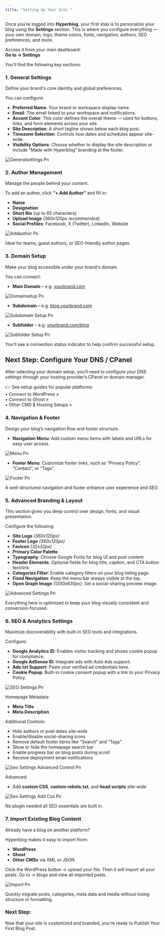 ```yaml
---
title: "Setting Up Your Site "
---
```


Once you're logged into **Hyperblog**, your first step is to personalize your blog using the **Settings** section. This is where you configure everything — your own domain, logo, theme colors, fonts, navigation, authors, SEO preferences, and more.

Access it from your main dashboard:\
**Go to → Settings**

You'll find the following key sections:

### **1. General Settings**

Define your brand's core identity and global preferences.

You can configure:

- **Preferred Name**: Your brand or workspace display name.
- **Email**: The email linked to your workspace and notifications.
- **Accent Color**: This color defines the overall theme — used for buttons, links, and form elements across your site.
- **Site Description**: A short tagline shown below each blog post.
- **Timezone Selection**: Controls how dates and schedules appear site-wide.
- **Visibility Options**: Choose whether to display the site description or include "Made with Hyperblog" branding at the footer.

![Generalsettings Pn](/images/generalsettings.png)

### **2. Author Management**

Manage the people behind your content.

To add an author, click **“\+ Add Author”** and fill in:

- **Name**
- **Designation**
- **Short Bio** (up to 65 characters)
- **Upload Image** _(360x120px recommended)_
- **Social Profiles**: Facebook, X (Twitter), LinkedIn, Website

![Addauthor Pn](/images/addauthor.png)

Ideal for teams, guest authors, or SEO-friendly author pages.

### **3. Domain Setup**

Make your blog accessible under your brand's domain.

You can connect:

- **Main Domain** – e.g. [<u>yourbrand.com</u>](http://yourbrand.com)

![Domainsetup Pn](/images/domainsetup.png)

- **Subdomain** – e.g. [<u>blog.yourbrand.com</u>](http://blog.yourbrand.com)

![Subdomain Setup Pn](/images/subdomain-setup.png)

- **Subfolder** – e.g. [<u>yourbrand.com/blog</u>](http://yourbrand.com/blog)

![Subfolder Setup Pn](/images/subfolder-setup.png)

You'll see a connection status indicator to help confirm successful setup.

## **Next Step: Configure Your DNS / CPanel**

After selecting your domain setup, you’ll need to configure your DNS settings through your hosting provider’s CPanel or domain manager.

👉 See setup guides for popular platforms:\
• Connect to WordPress »\
• Connect to Ghost »\
• Other CMS & Hosting Setups »

### **4. Navigation & Footer**

Design your blog’s navigation flow and footer structure.

- **Navigation Menu**: Add custom menu items with labels and URLs for easy user access.

![Menu Pn](/images/menu.png)

- **Footer Menu**: Customize footer links, such as “Privacy Policy”, “Contact”, or “Tags”.

![Footer Pn](/images/Footer.png)

A well-structured navigation and footer enhance user experience and SEO.

### **5. Advanced Branding & Layout**

This section gives you deep control over design, fonts, and visual presentation.

Configure the following:

- **Site Logo** _(360x120px)_
- **Footer Logo** _(360x120px)_
- **Favicon** _(32x32px)_
- **Primary Color Palette**
- **Typography**: Choose Google Fonts for blog UI and post content.
- **Header Elements**: Optional fields for blog title, caption, and CTA button text/link.
- **Categories Filter**: Enable category filters on your blog listing page.
- **Fixed Navigation**: Keep the menu bar always visible at the top.
- **Open Graph Image** _(1200x630px)_: Set a social-sharing preview image.

![Advanced Settings Pn](/images/advanced-settings.png)

Everything here is optimized to keep your blog visually consistent and conversion-focused.

### **6. SEO & Analytics Settings**

Maximize discoverability with built-in SEO tools and integrations.

Configure:

- **Google Analytics ID**: Enables visitor tracking and shows cookie popup for compliance.
- **Google AdSense ID**: Integrate ads with Auto Ads support.
- **Ads.txt Support**: Paste your verified ad credentials here.
- **Cookie Popup**: Built-in cookie consent popup with a link to your Privacy Policy.

![SEO Settings Pn](/images/SEO-settings.png)

Homepage Metadata:

- **Meta Title**
- **Meta Description**

Additional Controls:

- Hide authors or post dates site-wide
- Enable/disable social-sharing icons
- Remove default footer items like “Search” and “Tags”
- Show or hide the homepage search bar
- Enable progress bar on blog posts during scroll
- Receive deployment email notifications

![Seo Settings Advanced Control Pn](/images/seo-settings-advanced-control.png)

Advanced:

- Add **custom CSS**, **custom robots.txt**, and **head scripts** site-wide

![Seo Settings Add Css Pn](/images/seo-settings-add-css.png)

No plugin needed all SEO essentials are built in.

### **7. Import Existing Blog Content**

Already have a blog on another platform?

Hyperblog makes it easy to import from:

- **WordPress**
- **Ghost**
- **Other CMSs** via XML or JSON

Click the WordPress button -\> upload your file. Then it will import all your posts. Go to -\> blogs and view all imported posts.

![Import Pn](/images/import.png)

Quickly migrate posts, categories, meta data and media without losing structure or formatting.

### **Next Step:**

Now that your site is customized and branded, you're ready to Publish Your First Blog Post.